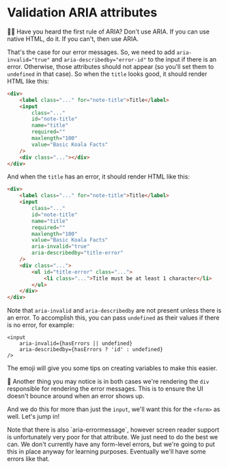 # Validation ARIA attributes

<EpicVideo url="https://www.epicweb.dev/workshops/professional-web-forms/accessibility/enhancing-error-messages-and-accessibility-with-aria-attributes" />

👨‍💼 Have you heard the first rule of ARIA? Don't use ARIA. If you can use native
HTML, do it. If you can't, then use ARIA.

That's the case for our error messages. So, we need to add `aria-invalid="true"`
and `aria-describedby="error-id"` to the input if there is an error. Otherwise,
those attributes should not appear (so you'll set them to `undefined` in that
case). So when the `title` looks good, it should render HTML like this:

```html
<div>
	<label class="..." for="note-title">Title</label>
	<input
		class="..."
		id="note-title"
		name="title"
		required=""
		maxlength="100"
		value="Basic Koala Facts"
	/>
	<div class="..."></div>
</div>
```

And when the `title` has an error, it should render HTML like this:

```html lines=10,11
<div>
	<label class="..." for="note-title">Title</label>
	<input
		class="..."
		id="note-title"
		name="title"
		required=""
		maxlength="100"
		value="Basic Koala Facts"
		aria-invalid="true"
		aria-describedby="title-error"
	/>
	<div class="...">
		<ul id="title-error" class="...">
			<li class="...">Title must be at least 1 character</li>
		</ul>
	</div>
</div>
```

Note that `aria-invalid` and `aria-describedby` are not present unless there is
an error. To accomplish this, you can pass `undefined` as their values if there
is no error, for example:

```tsx
<input
	aria-invalid={hasErrors || undefined}
	aria-describedby={hasErrors ? 'id' : undefined}
/>
```

The emoji will give you some tips on creating variables to make this easier.

🦉 Another thing you may notice is in both cases we're rendering the `div`
responsible for rendering the error messages. This is to ensure the UI doesn't
bounce around when an error shows up.

And we do this for more than just the `input`, we'll want this for the `<form>`
as well. Let's jump in!

<callout-info class="aside">
	Note that there is also `aria-errormessage`, however screen reader support is
	unfortunately very poor for that attribute. We just need to do the best we
	can.
</callout-info>

<callout-warning>
	We don't currently have any form-level errors, but we're going to put this in
	place anyway for learning purposes. Eventually we'll have some errors like
	that.
</callout-warning>
